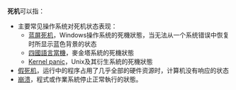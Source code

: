 {{NoteTA
|1=zh:死機;zh-hk:死機;zh-tw:當機;zh-cn:死机
|G1=IT
}}
'''死机'''可以指：
*主要常见操作系统对死机状态表现：
** [[蓝屏死机|蓝屏死机]]，Windows操作系统的死機狀態，当无法从一个系统错误中恢复时所显示蓝色背景的状态
** [[四國語言當機|四國語言當機]]，麥金塔系統的死機狀態
** [[Kernel_panic|Kernel panic]]，Unix及其衍生系統的死機狀態
* [[假死机|假死机]]，运行中的程序占用了几乎全部的硬件资源时，计算机没有响应的状态
* [[崩溃|崩溃]]，程式或作業系統停止正常執行的狀態。

{{Disambig|S|Cat=二字消歧义}}